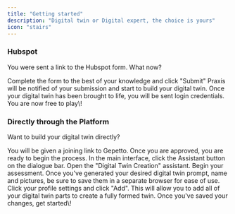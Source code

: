 ```yaml
---
title: "Getting started"
description: "Digital twin or Digital expert, the choice is yours"
icon: "stairs"
---
```


### Hubspot

You were sent a link to the Hubspot form. What now?

<Steps>
  <Step title="Complete the Form">
    Complete the form to the best of your knowledge and click "Submit"
  </Step>
  <Step title="The Digital Twin Magic Begins">
    Praxis will be notified of your submission and start to build your digital twin.
  </Step>
  <Step title="Get Started">
    Once your digital twin has been brought to life, you will be sent login credentials. You are now free to play\!
  </Step>
</Steps>

### Directly through the Platform

Want to build your digital twin directly? 

<Steps>
  <Step title="Sign into Gepetto- the Digital Twin Creator">
    You will be given a joining link to Gepetto. Once you are approved, you are ready to begin the process.
  </Step>
  <Step title='Launch the "Digital Twin Creation Assistant"'>
    In the main interface, click the <Icon icon="sparkles" />Assistant button on the dialogue bar. Open the "Digital Twin Creation" assistant. Begin your assessment. 
  </Step>
  <Step title="Save your Prompt and Picture URLS">
    Once you've generated your desired digital twin prompt, name and pictures, be sure to save them in a separate browser for ease of use.
  </Step>
  <Step title="Add a Digital Twin to your Gallery">
    Click your profile settings and click "Add". This will allow you to add all of your digital twin parts to create a fully formed twin. 
  </Step>
  <Step title="Begin!">
    Once you've saved your changes, get started\!
  </Step>
</Steps>